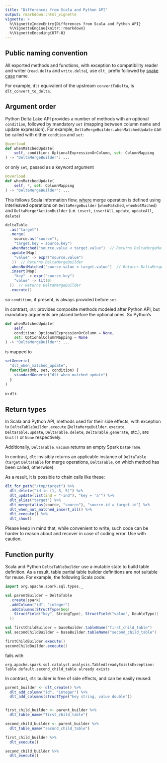 ```yaml
---
title: "Differences from Scala and Python API"
output: rmarkdown::html_vignette
vignette: >
  %\VignetteIndexEntry{Differences from Scala and Python API}
  %\VignetteEngine{knitr::rmarkdown}
  %\VignetteEncoding{UTF-8}
---
```


## Public naming convention

All exported methods and functions, with exception to compatibility reader and writer (`read.delta` and `write.delta`), use `dlt_` prefix followed by [snake case](https://en.wikipedia.org/wiki/Snake_case) name.

For example, `dlt` equivalent of the upstream `convertToDelta`, is `dlt_convert_to_delta`.

## Argument order

Python Delta Lake API provides a number of methods with an optional `condition`, followed by mandatory `set` (mapping between column name and update expression). For example, `DeltaMergeBuilder.whenMatchedUpdate` can be called with either `condtion` and `set`:

```python
@overload
def whenMatchedUpdate(
    self, condition: OptionalExpressionOrColumn, set: ColumnMapping
) -> "DeltaMergeBuilder": ...
```
or only `set`, passed as a keyword argument
```python
@overload
def whenMatchedUpdate(
    self, *, set: ColumnMapping
) -> "DeltaMergeBuilder": ...
```
This follows Scala information flow, [where](https://docs.delta.io/latest/api/scala/io/delta/tables/DeltaMergeBuilder.html) merge operation is defined using interleaved operations on `DeltaMergeBuilder` (`whenMatched`, `whenNotMached`) and `DeltaMerge*ActionBuilder` (i.e. `insert`, `insertAll`, `update`, `updateAll`, `delete`)


```scala
deltaTable
  .as("target")
  .merge(
    source.as("source"),
    "target.key = source.key")
  .whenMatched("source.value < target.value")  // Returns DeltaMergeMatchedActionBuilder
  .update(Map(
    "value" -> expr("source.value")
   ))  // Returns DeltaMergeBuilder
  .whenNotMatched("source.value < target.value")  // Returns DeltaMergeNotMatchedActionBuilder
  .insert(Map(
    "key" -> expr("source.key")
    "value" -> lit(0)
  ))  // Returns DeltaMergeBuilder
  .execute()
```
so `condition`, if present, is always provided before `set`.

In contrast, `dlt` provides composite methods modeled after Python API, but mandatory arguments are placed before the optional ones. So Python's

```python
def whenMatchedUpdate(
    self,
    condition: OptionalExpressionOrColumn = None,
    set: OptionalColumnMapping = None
) -> "DeltaMergeBuilder": ...
```
is mapped to

```r
setGeneric(
  "dlt_when_matched_update",
  function(dmb, set, condition) {
    standardGeneric("dlt_when_matched_update")
  }
)
```
in `dlt`.

## Return types

In Scala and Python API, methods used for their side effects, with exception to `DeltaTableBuilder.execute` (`DeltaMergeBuilder.execute`, `DeltaTable.update`, `DeltaTable.delete`, `DeltaTable.generate`, etc.), are `Unit()` or `None` respectively.

Additionally, `DeltaTable.vacuum` returns an empty Spark `DataFrame`.

In contrast, `dlt` invisibly returns an applicable instance of `DeltaTable` (`target` `DeltaTable` for merge operations, `DeltaTable`, on which method has been called, otherwise).

As a result, it is possible to chain calls like these:

```r
dlt_for_path("/tmp/target") %>%
  dlt_delete("id in (1, 3, 5)") %>%
  dlt_update(list(ind = "-ind"), "key = 'a'") %>%
  dlt_alias("target") %>%
  dlt_merge(alias(source, "source"), "source.id = target.id") %>%
  dlt_when_not_matched_insert_all() %>%
  dlt_execute() %>%
  dlt_show()
```

Please keep in mind that, while convenient to write, such code can be harder to reason about and recover in case of coding error. Use with caution.

## Function purity

Scala and Python `DeltaTableBuilder` use a mutable state to build table definition. As a result, table partial table builder definitions are not suitable for reuse. For example, the following Scala code:

```scala
import org.apache.spark.sql.types._

val parentBuilder = DeltaTable
  .create(spark)
  .addColumn("id", "integer")
  .addColumns(StructType(Seq(
    StructField("key", StringType), StructField("value", DoubleType))
  ))

val firstChildBuilder = baseBuilder.tableName("first_child_table")
val secondChildBuilder = baseBuilder.tableName("second_child_table")

firstChildBuilder.execute()
secondChildBuilder.execute()
```
fails with

```
org.apache.spark.sql.catalyst.analysis.TableAlreadyExistsException: Table default.second_child_table already exists
```

In contrast, `dlt` builder is free of side effects, and can be easily reused:

```r

parent_builder <- dlt_create() %>%
  dlt_add_column("id", "integer") %>%
  dlt_add_columns(structType("key string, value double"))


first_child_builder <- parent_builder %>%
  dlt_table_name("first_child_table")

second_child_builder <- parent_builder %>%
  dlt_table_name("second_child_table")

first_child_builder %>%
  dlt_execute()

second_child_builder %>%
  dlt_execute()
```
